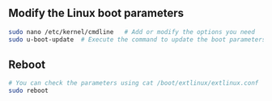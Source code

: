 ## Modify the Linux boot parameters

```bash
sudo nano /etc/kernel/cmdline   # Add or modify the options you need
sudo u-boot-update  # Execute the command to update the boot parameters
```

## Reboot

```bash
# You can check the parameters using cat /boot/extlinux/extlinux.conf
sudo reboot
```
